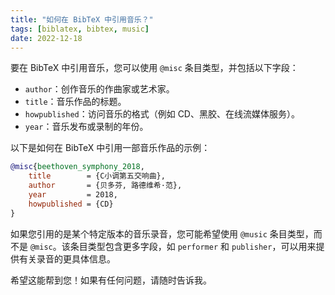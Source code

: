 ```yaml
---
title: "如何在 BibTeX 中引用音乐？"
tags: [biblatex, bibtex, music]
date: 2022-12-18
---
```


要在 BibTeX 中引用音乐，您可以使用 `@misc` 条目类型，并包括以下字段：

-   `author`：创作音乐的作曲家或艺术家。
-   `title`：音乐作品的标题。
-   `howpublished`：访问音乐的格式（例如 CD、黑胶、在线流媒体服务）。
-   `year`：音乐发布或录制的年份。

以下是如何在 BibTeX 中引用一部音乐作品的示例：


<CiteDrive />

```bibtex
@misc{beethoven_symphony_2018,
	title        = {C小调第五交响曲},
	author       = {贝多芬, 路德维希·范},
	year         = 2018,
	howpublished = {CD}
}
```

如果您引用的是某个特定版本的音乐录音，您可能希望使用 `@music` 条目类型，而不是 `@misc`。该条目类型包含更多字段，如 `performer` 和 `publisher`，可以用来提供有关录音的更具体信息。

希望这能帮到您！如果有任何问题，请随时告诉我。
